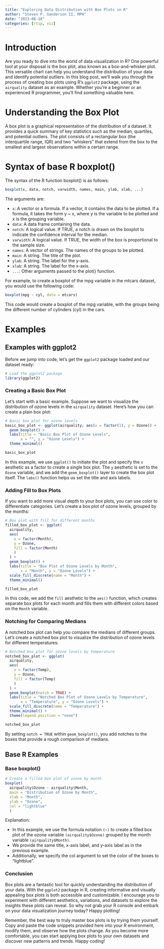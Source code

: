 ```yaml
---
title: "Exploring Data Distribution with Box Plots in R"
author: "Steven P. Sanderson II, MPH"
date: "2023-08-18"
categories: [rtip, viz]
---
```


# Introduction

Are you ready to dive into the world of data visualization in R? One powerful tool at your disposal is the box plot, also known as a box-and-whisker plot. This versatile chart can help you understand the distribution of your data and identify potential outliers. In this blog post, we'll walk you through the process of creating box plots using R's `ggplot2` package, using the `airquality` dataset as an example. Whether you're a beginner or an experienced R programmer, you'll find something valuable here.

# Understanding the Box Plot

A box plot is a graphical representation of the distribution of a dataset. It provides a quick summary of key statistics such as the median, quartiles, and potential outliers. The plot consists of a rectangular box (the interquartile range, IQR) and two "whiskers" that extend from the box to the smallest and largest observations within a certain range. 

# Syntax of base R boxplot()

The syntax of the R function boxplot() is as follows:

```r
boxplot(x, data, notch, varwidth, names, main, ylab, xlab, ...)
```

The arguments are:

-    `x`: A vector or a formula. If a vector, it contains the data to be plotted. If a formula, it takes the form y ~ x, where y is the variable to be plotted and x is the grouping variable.
-    `data`: A data frame containing the data.
-    `notch`: A logical value. If TRUE, a notch is drawn on the boxplot to indicate the confidence interval for the median.
-    `varwidth`: A logical value. If TRUE, the width of the box is proportional to the sample size.
-    `names`: A vector of strings. The names of the groups to be plotted.
-    `main`: A string. The title of the plot.
-    `ylab`: A string. The label for the y-axis.
-    `xlab`: A string. The label for the x-axis.
-    `...`: Other arguments passed to the plot() function.

For example, to create a boxplot of the mpg variable in the mtcars dataset, you would use the following code:

```r
boxplot(mpg ~ cyl, data = mtcars)
```

This code would create a boxplot of the mpg variable, with the groups being the different number of cylinders (cyl) in the cars.

# Examples

## Examples with ggplot2

Before we jump into code, let's get the `ggplot2` package loaded and our dataset ready:

```r
# Load the ggplot2 package
library(ggplot2)
```

### Creating a Basic Box Plot

Let's start with a basic example. Suppose we want to visualize the distribution of ozone levels in the `airquality` dataset. Here's how you can create a plain box plot:

```r
# Basic box plot for ozone levels
basic_box_plot <- ggplot(airquality, aes(x = factor(1), y = Ozone)) +
  geom_boxplot() +
  labs(title = "Basic Box Plot of Ozone Levels",
       x = "", y = "Ozone Levels") +
  theme_minimal()

basic_box_plot
```

In this example, we use `ggplot()` to initiate the plot and specify the `x` aesthetic as a factor to create a single box plot. The `y` aesthetic is set to the `Ozone` variable, and we add the `geom_boxplot()` layer to create the box plot itself. The `labs()` function helps us set the title and axis labels.

### Adding Fill to Box Plots

If you want to add more visual depth to your box plots, you can use color to differentiate categories. Let's create a box plot of ozone levels, grouped by the months:

```r
# Box plot with fill for different months
filled_box_plot <- ggplot(
  airquality, 
  aes(
    x = factor(Month), 
    y = Ozone, 
    fill = factor(Month)
    )
  ) +
  geom_boxplot() +
  labs(title = "Box Plot of Ozone Levels by Month",
       x = "Month", y = "Ozone Levels") +
  scale_fill_discrete(name = "Month") +
  theme_minimal()

filled_box_plot
```

In this code, we add the `fill` aesthetic to the `aes()` function, which creates separate box plots for each month and fills them with different colors based on the `Month` variable.

### Notching for Comparing Medians

A notched box plot can help you compare the medians of different groups. Let's create a notched box plot to visualize the distribution of ozone levels for different temperatures:

```r
# Notched box plot for ozone levels by temperature
notched_box_plot <- ggplot(
  airquality, 
  aes(
    x = factor(Temp), 
    y = Ozone, 
    fill = factor(Temp)
    )
  ) +
  geom_boxplot(notch = TRUE) +
  labs(title = "Notched Box Plot of Ozone Levels by Temperature",
       x = "Temperature", y = "Ozone Levels") +
  scale_fill_discrete(name = "Temperature") +
  theme_minimal() +
  theme(legend.position = "none")

notched_box_plot
```

By setting `notch = TRUE` within `geom_boxplot()`, you add notches to the boxes that provide a rough comparison of medians.

## Base R Examples

### Base boxplot()

```r
# Create a filled box plot of ozone by month
boxplot(
  airquality$Ozone ~ airquality$Month, 
  main = "Distribution of Ozone by Month", 
  xlab = "Month", 
  ylab = "Ozone", 
  col = "lightblue"
  )

```

Explanation:

-    In this example, we use the formula notation `(~)` to create a filled box plot of the ozone variable `(airquality$Ozone)` grouped by the month variable `(airquality$Month)`.
-    We provide the same title, x-axis label, and y-axis label as in the previous example.
-    Additionally, we specify the col argument to set the color of the boxes to "lightblue".

### Conclusion

Box plots are a fantastic tool for quickly understanding the distribution of your data. With the `ggplot2` package in R, creating informative and visually appealing box plots is both accessible and customizable. I encourage you to experiment with different aesthetics, variations, and datasets to explore the insights these plots can reveal. So why not grab your R console and embark on your data visualization journey today? Happy plotting!

Remember, the best way to truly master box plots is by trying them yourself. Copy and paste the code snippets provided here into your R environment, modify them, and observe how the plots change. As you become more comfortable, you can start applying box plots to your own datasets and discover new patterns and trends. Happy coding!
